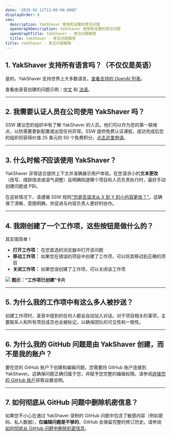 ```yaml
---
date: '2025-02-11T13:00:00.000Z'
displayOrder: 8
seo:
  description: YakShaver 使用和设置的常见问题
  openGraphDescription: YakShaver 使用和设置的常见问题
  openGraphTitle: YakShaver - 常见问题解答
  title: YakShaver - 常见问题解答
title: YakShaver - 常见问题解答
---
```

## 1. YakShaver 支持所有语言吗？（不仅仅是英语）

是的，YakShaver 支持世界上大多数语言。[查看支持的 OpenAI 列表](https://github.com/openai/whisper?tab=readme-ov-file#available-models-and-languages)。

查看由录音创建的问题示例：[中文](https://github.com/SSWConsulting/Northwind365/issues/162) 和 [法语](https://github.com/SSWConsulting/Northwind365/issues/168)。

---

## 2. 我需要认证人员在公司使用 YakShaver 吗？

SSW 建议您的组织中有了解 YakShaver 的人员。他们可以作为您的第一联络点，以防需要更新配置或出现任何异常。SSW 提供免费认证课程，成功完成后您的组织将获得价值 25 美元的 50 个免费积分。[点击这里申请](https://yakshaver.ai/certifications)。

---

## 3. 什么时候*不*应该使用 YakShaver？

YakShaver 非常适合提供上下文并准确展示用户体验。在您请求小的**文本更改**（改写、措辞改进或语气调整）且明确知道哪个项目和人员负责执行时，最好手动创建问题或 PBI。

在这些情况下，请遵循 SSW 规则["您是否请求从 X 到 Y 的小内容更改？"](https://www.ssw.com.au/rules/change-from-x-to-y)。这确保了清晰、意图明确，并促进与内容负责人更好的协作。

---

## 4. 我刚创建了一个工作项，这些按钮是做什么的？

其实很简单！

* **打开工作项：** 在您首选的浏览器中打开该问题
* **移动工作项：** 如果您在错误的项目中创建了工作项，可以将其移动到正确的项目
* **关闭工作项：** 如果您误创建了工作项，可以关闭该工作项

![](/YakShaver/Docs/Work-Item-Card.png)
**图示：“工作项已创建”卡片**

---

## 5. 为什么我的工作项中有这么多人被抄送？

创建工作项时，录音中提到的任何人都会自动加入对话。对于项目相关的事项，主要联系人和所有项目成员也会被标记，以确保团队的可见性和一致性。

---

## 6. 为什么我的 GitHub 问题是由 YakShaver 创建，而不是我的账户？

要在您的 GitHub 账户下创建和编辑问题，您需要将 GitHub 账户连接到 YakShaver。这确保问题正确归属于您，并赋予您完整的编辑权限。请参阅[连接您的 GitHub 账户](/docs/connect-your-github-account)获取设置说明。

---

## 7. 如何彻底从 GitHub 问题中删除机密信息？

如果您不小心在通过 YakShaver 录制的 GitHub 问题中包含了敏感内容（例如密码、私人数据），**仅编辑问题是不够的**。GitHub 会保留完整的修订历史。请参阅[如何彻底从 GitHub 问题中删除机密信息](https://www.ssw.com.au/rules/remove-confidential-information-from-github)。